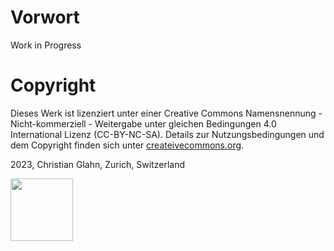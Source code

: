 # Vorwort {.unnumbered}

Work in Progress

# Copyright {.unnumbered}

Dieses Werk ist lizenziert unter einer Creative Commons Namensnennung - Nicht-kommerziell - Weitergabe unter gleichen Bedingungen 4.0 International Lizenz (CC-BY-NC-SA). Details zur Nutzungsbedingungen und dem Copyright finden sich unter [createivecommons.org](https://creativecommons.org/licenses/by-nc-sa/4.0/deed.de).

2023, Christian Glahn, Zurich, Switzerland

[![](kapitel/einleitung/figures/by-nc-sa.png){.unnumbered width=100}](https://creativecommons.org/licenses/by-nc-sa/4.0/deed.de)
